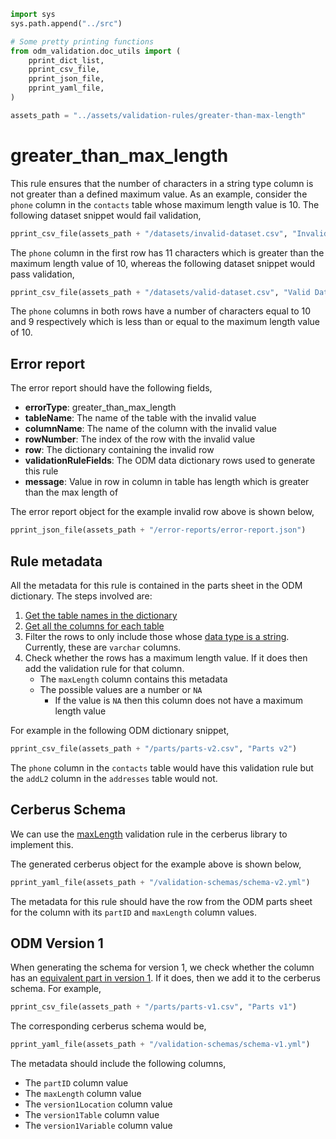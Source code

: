 ```python
import sys
sys.path.append("../src")

# Some pretty printing functions
from odm_validation.doc_utils import (
    pprint_dict_list, 
    pprint_csv_file, 
    pprint_json_file, 
    pprint_yaml_file,
)

assets_path = "../assets/validation-rules/greater-than-max-length"
```

# greater_than_max_length

This rule ensures that the number of characters in a string type column is not greater than a defined maximum value. As an example, consider the `phone` column in the `contacts` table whose maximum length value is 10. The following dataset snippet would fail validation,

```python
pprint_csv_file(assets_path + "/datasets/invalid-dataset.csv", "Invalid Dataset")
```

The `phone` column in the first row has 11 characters which is greater than the maximum length value of 10, whereas the following dataset snippet would pass validation,

```python
pprint_csv_file(assets_path + "/datasets/valid-dataset.csv", "Valid Dataset")
```

The `phone` columns in both rows have a number of characters equal to 10 and 9 respectively which is less than or equal to the maximum length value of 10.

## Error report

The error report should have the following fields,

* **errorType**: greater_than_max_length
* **tableName**: The name of the table with the invalid value
* **columnName**: The name of the column with the invalid value
* **rowNumber**: The index of the row with the invalid value
* **row**: The dictionary containing the invalid row
* **validationRuleFields**: The ODM data dictionary rows used to generate this rule
* **message**: Value <invalid_value> in row <row_index> in column <column_name> in table <table_name> has length <invalid_length> which is greater than the max length of <max_length>

The error report object for the example invalid row above is shown below,

```python
pprint_json_file(assets_path + "/error-reports/error-report.json")
```

## Rule metadata

All the metadata for this rule is contained in the parts sheet in the ODM dictionary. The steps involved are:

1. [Get the table names in the dictionary](../specs/odm-how-tos.md#how-to-get-the-names-of-tables-that-are-part-of-the-odm)
2. [Get all the columns for each table](../specs/odm-how-tos.md#how-to-get-the-names-of-tables-that-are-part-of-the-odm)
3. Filter the rows to only include those whose [data type is a string](../specs/odm-how-tos.md#getting-the-data-type-for-a-column). Currently, these are `varchar` columns.
4. Check whether the rows has a maximum length value. If it does then add the validation rule for that column.
    * The `maxLength` column contains this metadata
    * The possible values are a number or `NA`
        * If the value is `NA` then this column does not have a maximum length value

For example in the following ODM dictionary snippet,

```python
pprint_csv_file(assets_path + "/parts/parts-v2.csv", "Parts v2")
```

The `phone` column in the `contacts` table would have this validation rule but the `addL2` column in the `addresses` table would not.

## Cerberus Schema

We can use the [maxLength](https://docs.python-cerberus.org/en/stable/validation-rules.html#minlength-maxlength) validation rule in the cerberus library to implement this.

The generated cerberus object for the example above is shown below,

```python
pprint_yaml_file(assets_path + "/validation-schemas/schema-v2.yml")
```

The metadata for this rule should have the row from the ODM parts sheet for the column with its `partID` and `maxLength` column values.

## ODM Version 1

When generating the schema for version 1, we check whether the column has an [equivalent part in version 1](../specs/odm-how-tos.md#getting-the-version-1-equivalent-for-a-part). If it does, then we add it to the cerberus schema. For example,

```python
pprint_csv_file(assets_path + "/parts/parts-v1.csv", "Parts v1")
```

The corresponding cerberus schema would be,

```python
pprint_yaml_file(assets_path + "/validation-schemas/schema-v1.yml")
```

The metadata should include the following columns,

* The `partID` column value
* The `maxLength` column value
* The `version1Location` column value
* The `version1Table` column value
* The `version1Variable` column value